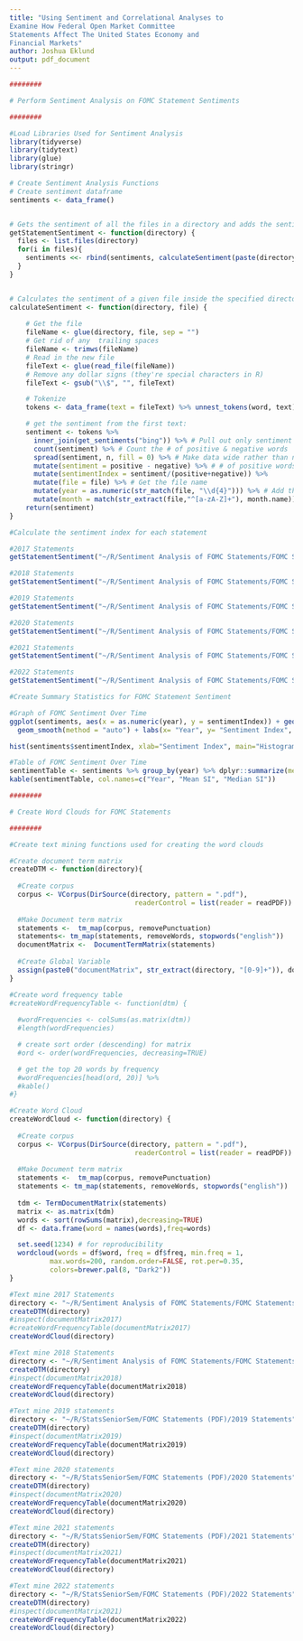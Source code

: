 ```yaml
---
title: "Using Sentiment and Correlational Analyses to
Examine How Federal Open Market Committee
Statements Affect The United States Economy and
Financial Markets"
author: Joshua Eklund
output: pdf_document
---
```



```r
########

# Perform Sentiment Analysis on FOMC Statement Sentiments

########
```


```r
#Load Libraries Used for Sentiment Analysis
library(tidyverse)
library(tidytext)
library(glue)
library(stringr)
```

```r
# Create Sentiment Analysis Functions
# Create sentiment dataframe
sentiments <- data_frame()


# Gets the sentiment of all the files in a directory and adds the sentiment to the sentiments data frame
getStatementSentiment <- function(directory) {
  files <- list.files(directory)
  for(i in files){
    sentiments <<- rbind(sentiments, calculateSentiment(paste(directory, "/", sep=""), i))
  }
}


# Calculates the sentiment of a given file inside the specified directory
calculateSentiment <- function(directory, file) {
    
    # Get the file
    fileName <- glue(directory, file, sep = "")
    # Get rid of any  trailing spaces
    fileName <- trimws(fileName)
    # Read in the new file
    fileText <- glue(read_file(fileName))
    # Remove any dollar signs (they're special characters in R)
    fileText <- gsub("\\$", "", fileText) 

    # Tokenize
    tokens <- data_frame(text = fileText) %>% unnest_tokens(word, text)

    # get the sentiment from the first text: 
    sentiment <- tokens %>%
      inner_join(get_sentiments("bing")) %>% # Pull out only sentiment words
      count(sentiment) %>% # Count the # of positive & negative words
      spread(sentiment, n, fill = 0) %>% # Make data wide rather than narrow
      mutate(sentiment = positive - negative) %>% # # of positive words - # of negative words
      mutate(sentimentIndex = sentiment/(positive+negative)) %>%
      mutate(file = file) %>% # Get the file name
      mutate(year = as.numeric(str_match(file, "\\d{4}"))) %>% # Add the year that the statement was released in
      mutate(month = match(str_extract(file,"^[a-zA-Z]+"), month.name)) # Add the month that the statement was released in
    return(sentiment)
}
```


```r
#Calculate the sentiment index for each statement

#2017 Statements
getStatementSentiment("~/R/Sentiment Analysis of FOMC Statements/FOMC Statements (TXT)/2017 Text Statements")

#2018 Statements
getStatementSentiment("~/R/Sentiment Analysis of FOMC Statements/FOMC Statements (TXT)/2018 Text Statements")

#2019 Statements
getStatementSentiment("~/R/Sentiment Analysis of FOMC Statements/FOMC Statements (TXT)/2019 Text Statements")

#2020 Statements
getStatementSentiment("~/R/Sentiment Analysis of FOMC Statements/FOMC Statements (TXT)/2020 Text Statements")

#2021 Statements
getStatementSentiment("~/R/Sentiment Analysis of FOMC Statements/FOMC Statements (TXT)/2021 Text Statements")

#2022 Statements
getStatementSentiment("~/R/Sentiment Analysis of FOMC Statements/FOMC Statements (TXT)/2022 Text Statements")
```



```r
#Create Summary Statistics for FOMC Statement Sentiment

#Graph of FOMC Sentiment Over Time
ggplot(sentiments, aes(x = as.numeric(year), y = sentimentIndex)) + geom_point() + 
  geom_smooth(method = "auto") + labs(x= "Year", y= "Sentiment Index", title="FOMC Statement Sentiment Over Time")

hist(sentiments$sentimentIndex, xlab="Sentiment Index", main="Histogram of Sentiment Index")

#Table of FOMC Sentiment Over Time
sentimentTable <- sentiments %>% group_by(year) %>% dplyr::summarize(meanSentimentIndex = mean(sentimentIndex), medianSentimentIndex=median(sentimentIndex))
kable(sentimentTable, col.names=c("Year", "Mean SI", "Median SI"))
```

```r
########

# Create Word Clouds for FOMC Statements

########
```

```r
#Create text mining functions used for creating the word clouds

#Create document term matrix 
createDTM <- function(directory){
  
  #Create corpus
  corpus <- VCorpus(DirSource(directory, pattern = ".pdf"), 
                               readerControl = list(reader = readPDF))
  
  #Make Document term matrix
  statements <-  tm_map(corpus, removePunctuation)
  statements<- tm_map(statements, removeWords, stopwords("english"))
  documentMatrix <-  DocumentTermMatrix(statements)
  
  #Create Global Variable
  assign(paste0("documentMatrix", str_extract(directory, "[0-9]+")), documentMatrix, envir = .GlobalEnv)
}

#Create word frequency table
#createWordFrequencyTable <- function(dtm) {
  
  #wordFrequencies <- colSums(as.matrix(dtm))
  #length(wordFrequencies)

  # create sort order (descending) for matrix
  #ord <- order(wordFrequencies, decreasing=TRUE)

  # get the top 20 words by frequency
  #wordFrequencies[head(ord, 20)] %>% 
  #kable()
#}

#Create Word Cloud
createWordCloud <- function(directory) {
  
  #Create corpus
  corpus <- VCorpus(DirSource(directory, pattern = ".pdf"), 
                               readerControl = list(reader = readPDF))
  
  #Make Document term matrix
  statements <-  tm_map(corpus, removePunctuation)
  statements <- tm_map(statements, removeWords, stopwords("english"))
  
  tdm <- TermDocumentMatrix(statements) 
  matrix <- as.matrix(tdm) 
  words <- sort(rowSums(matrix),decreasing=TRUE) 
  df <- data.frame(word = names(words),freq=words)

  set.seed(1234) # for reproducibility
  wordcloud(words = df$word, freq = df$freq, min.freq = 1,
          max.words=200, random.order=FALSE, rot.per=0.35,
          colors=brewer.pal(8, "Dark2"))
}
```

```r
#Text mine 2017 Statements
directory <- "~/R/Sentiment Analysis of FOMC Statements/FOMC Statements (PDF)/2017 Statements"
createDTM(directory)
#inspect(documentMatrix2017)
#createWordFrequencyTable(documentMatrix2017)
createWordCloud(directory)

#Text mine 2018 Statements
directory <- "~/R/Sentiment Analysis of FOMC Statements/FOMC Statements (PDF)/2018 Statements"
createDTM(directory)
#inspect(documentMatrix2018)
createWordFrequencyTable(documentMatrix2018)
createWordCloud(directory)

#Text mine 2019 statements
directory <- "~/R/StatsSeniorSem/FOMC Statements (PDF)/2019 Statements"
createDTM(directory)
#inspect(documentMatrix2019)
createWordFrequencyTable(documentMatrix2019)
createWordCloud(directory)

#Text mine 2020 statements
directory <- "~/R/StatsSeniorSem/FOMC Statements (PDF)/2020 Statements"
createDTM(directory)
#inspect(documentMatrix2020)
createWordFrequencyTable(documentMatrix2020)
createWordCloud(directory)

#Text mine 2021 statements
directory <- "~/R/StatsSeniorSem/FOMC Statements (PDF)/2021 Statements"
createDTM(directory)
#inspect(documentMatrix2021)
createWordFrequencyTable(documentMatrix2021)
createWordCloud(directory)

#Text mine 2022 statements
directory <- "~/R/StatsSeniorSem/FOMC Statements (PDF)/2022 Statements"
createDTM(directory)
#inspect(documentMatrix2021)
createWordFrequencyTable(documentMatrix2022)
createWordCloud(directory)
```





































